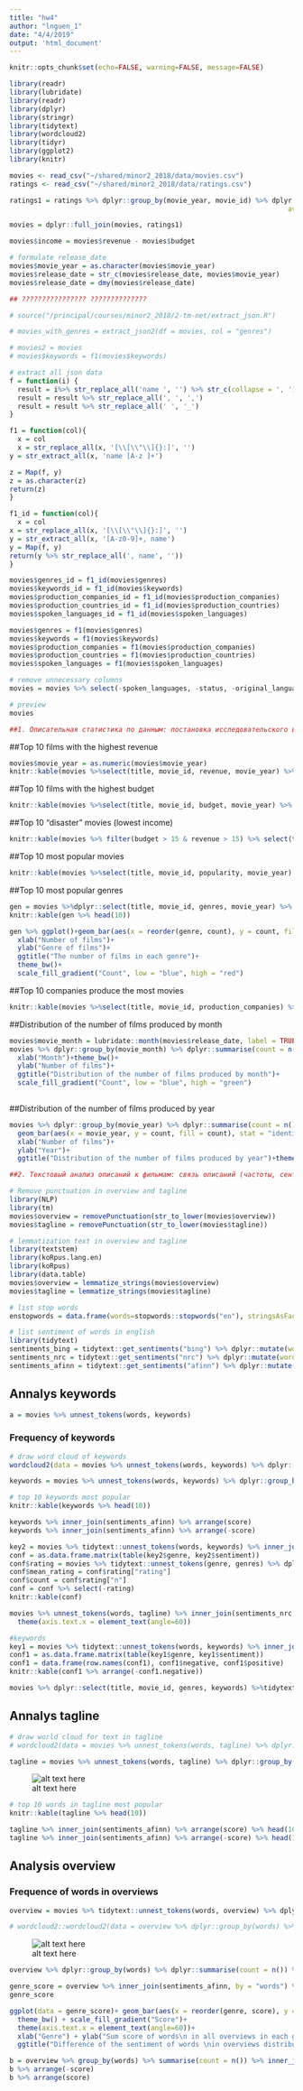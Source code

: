 ```yaml
---
title: "hw4"
author: "lnguen_1"
date: "4/4/2019"
output: 'html_document'
---
```


```r
knitr::opts_chunk$set(echo=FALSE, warning=FALSE, message=FALSE)
```


 
```r
library(readr)
library(lubridate)
library(readr)
library(dplyr)
library(stringr)
library(tidytext)
library(wordcloud2)
library(tidyr)
library(ggplot2)
library(knitr)
```

```r
movies <- read_csv("~/shared/minor2_2018/data/movies.csv")
ratings <- read_csv("~/shared/minor2_2018/data/ratings.csv")
```



```r
ratings1 = ratings %>% dplyr::group_by(movie_year, movie_id) %>% dplyr::summarise(count_rating = n(),
                                                                     average_rating = mean(rating))

movies = dplyr::full_join(movies, ratings1)
```
```r
movies$income = movies$revenue - movies$budget
```
```r
# formulate release_date
movies$movie_year = as.character(movies$movie_year)
movies$release_date = str_c(movies$release_date, movies$movie_year)
movies$release_date = dmy(movies$release_date)
```
```r
## ???????????????? ??????????????

# source("/principal/courses/minor2_2018/2-tm-net/extract_json.R")

# movies_with_genres = extract_json2(df = movies, col = "genres")

```
```r
# movies2 = movies
# movies$keywords = f1(movies$keywords)

```
```r
# extract all json data
f = function(i) {
  result = i%>% str_replace_all('name ', '') %>% str_c(collapse = ', ')
  result = result %>% str_replace_all(', ', ',')
  result = result %>% str_replace_all(' ', '_')
}

f1 = function(col){
  x = col
  x = str_replace_all(x, '[\\[\\"\\]{}:]', '')
y = str_extract_all(x, 'name [A-z ]+')

z = Map(f, y)
z = as.character(z)
return(z)
}

f1_id = function(col){
  x = col
x = str_replace_all(x, '[\\[\\"\\]{}:]', '')
y = str_extract_all(x, '[A-z0-9]+, name')
y = Map(f, y)
return(y %>% str_replace_all(', name', ''))
}
```



```r
movies$genres_id = f1_id(movies$genres)
movies$keywords_id = f1_id(movies$keywords)
movies$production_companies_id = f1_id(movies$production_companies)
movies$production_countries_id = f1_id(movies$production_countries)
movies$spoken_languages_id = f1_id(movies$spoken_languages)

movies$genres = f1(movies$genres)
movies$keywords = f1(movies$keywords)
movies$production_companies = f1(movies$production_companies)
movies$production_countries = f1(movies$production_countries)
movies$spoken_languages = f1(movies$spoken_languages)

```
```r
# remove unnecessary columns
movies = movies %>% select(-spoken_languages, -status, -original_language, -original_title, -homepage)
```
```r
# preview
movies
```






```r
##1. Описательная статистика по данным: постановка исследовательского вопроса (не менее 3), ответ на него с помощью графика и интерпретация результатов (3 балла)
```

##Top 10 films with the highest revenue
```r
movies$movie_year = as.numeric(movies$movie_year)
knitr::kable(movies %>%select(title, movie_id, revenue, movie_year) %>% arrange(-revenue) %>% head(10))
```



##Top 10 films with the highest budget
```r
knitr::kable(movies %>%select(title, movie_id, budget, movie_year) %>% arrange(-budget) %>% head(10))
```


##Top 10 "disaster" movies (lowest income)
```r
knitr::kable(movies %>% filter(budget > 15 & revenue > 15) %>% select(title, movie_id, income, movie_year) %>% arrange(income) %>% head(10))
```




##Top 10 most popular movies
```r
knitr::kable(movies %>%select(title, movie_id, popularity, movie_year) %>% arrange(-popularity) %>% head(10))
```


##Top 10 most popular genres
```r
gen = movies %>%dplyr::select(title, movie_id, genres, movie_year) %>% tidytext::unnest_tokens(genre, genres) %>% dplyr::group_by(genre) %>% dplyr::summarise(count = n()) %>% dplyr::arrange(-count)
knitr::kable(gen %>% head(10))
```

```r
gen %>% ggplot()+geom_bar(aes(x = reorder(genre, count), y = count, fill = count), stat = "identity")+coord_flip()+
  xlab("Number of films")+
  ylab("Genre of films")+
  ggtitle("The number of films in each genre")+
  theme_bw()+
  scale_fill_gradient("Count", low = "blue", high = "red")

```



##Top 10 companies produce the most movies
```r
knitr::kable(movies %>%select(title, movie_id, production_companies) %>% filter(production_companies != "character(0)") %>% tidytext::unnest_tokens(company, production_companies) %>% dplyr::group_by(company) %>% dplyr::summarise(count = n()) %>% dplyr::arrange(-count) %>% head(10))
```



##Distribution of the number of films produced by month
```r
movies$movie_month = lubridate::month(movies$release_date, label = TRUE)
movies %>% dplyr::group_by(movie_month) %>% dplyr::summarise(count = n()) %>% ggplot()+geom_bar(aes(x = movie_month, y = count, fill = count), stat = "identity")+
  xlab("Month")+theme_bw()+
  ylab("Number of films")+
  ggtitle("Distribution of the number of films produced by month")+
  scale_fill_gradient("Count", low = "blue", high = "green")
  

```



##Distribution of the number of films produced by year
```r
movies %>% dplyr::group_by(movie_year) %>% dplyr::summarise(count = n()) %>% ggplot()+
  geom_bar(aes(x = movie_year, y = count, fill = count), stat = "identity")+coord_flip()+
  xlab("Number of films")+
  ylab("Year")+
  ggtitle("Distribution of the number of films produced by year")+theme_bw()


```

```r
##2. Текстовый анализ описаний к фильмам: связь описаний (частоты, сентимент, темы и т.д.) и какой-либо характеристики фильма (жанр, бюджет и т.д.) -- не менее 2 вопросов (5 баллов)
```

 


```r
# Remove punctuation in overview and tagline
library(NLP)
library(tm)
movies$overview = removePunctuation(str_to_lower(movies$overview))
movies$tagline = removePunctuation(str_to_lower(movies$tagline))
```
```r
# lemmatization text in overview and tagline
library(textstem)
library(koRpus.lang.en)
library(koRpus)
library(data.table)
movies$overview = lemmatize_strings(movies$overview)
movies$tagline = lemmatize_strings(movies$tagline)

```
```r
# list stop words
enstopwords = data.frame(words=stopwords::stopwords("en"), stringsAsFactors=FALSE) 
```


```r
# list sentiment of words in english
library(tidytext)
sentiments_bing = tidytext::get_sentiments("bing") %>% dplyr::mutate(words = word) %>% dplyr::select(words, sentiment)
sentiments_nrc = tidytext::get_sentiments("nrc") %>% dplyr::mutate(words = word) %>% dplyr::select(words, sentiment)
sentiments_afinn = tidytext::get_sentiments("afinn") %>% dplyr::mutate(words = word) %>% dplyr::select(words, score)

```

## Annalys keywords

```r
a = movies %>% unnest_tokens(words, keywords)
```

### Frequency of keywords
```r
# draw word cloud of keywords
wordcloud2(data = movies %>% unnest_tokens(words, keywords) %>% dplyr::group_by(words) %>% dplyr::summarise(count = n()) %>% dplyr::arrange(-count)%>% anti_join(enstopwords, by = "words")) 

keywords = movies %>% unnest_tokens(words, keywords) %>% dplyr::group_by(words) %>% dplyr::summarise(count = n(), rating_key = mean(average_rating)) %>% dplyr::arrange(-count)%>% anti_join(enstopwords, by = "words")
```

```r
# top 10 keywords most popular
knitr::kable(keywords %>% head(10))

```

```r
keywords %>% inner_join(sentiments_afinn) %>% arrange(score)
keywords %>% inner_join(sentiments_afinn) %>% arrange(-score)

```








```r
key2 = movies %>% tidytext::unnest_tokens(words, keywords) %>% inner_join(sentiments_nrc, by="words") %>% tidytext::unnest_tokens(genre, genres)
conf = as.data.frame.matrix(table(key2$genre, key2$sentiment))
conf$rating = movies %>% tidytext::unnest_tokens(genre, genres) %>% dplyr::group_by(genre) %>% dplyr::summarise(rating = mean(average_rating), n = n())
conf$mean_rating = conf$rating["rating"]
conf$count = conf$rating["n"]
conf = conf %>% select(-rating)
knitr::kable(conf)
```

```r
movies %>% unnest_tokens(words, tagline) %>% inner_join(sentiments_nrc, by = "words") %>% unnest_tokens(genre, genres) %>% group_by(genre, sentiment)%>%summarise(count = n()) %>%  ggplot()+geom_histogram(aes(x = genre,y = count, fill = sentiment), stat = "identity")+
  theme(axis.text.x = element_text(angle=60))
```



```r
#keywords
key1 = movies %>% tidytext::unnest_tokens(words, keywords) %>% inner_join(sentiments_bing, by="words") %>% tidytext::unnest_tokens(genre, genres)
conf1 = as.data.frame.matrix(table(key1$genre, key1$sentiment))
conf1 = data.frame(row.names(conf1), conf1$negative, conf1$positive)
knitr::kable(conf1 %>% arrange(-conf1.negative))
```






```r
movies %>% dplyr::select(title, movie_id, genres, keywords) %>%tidytext::unnest_tokens(words, keywords) %>% dplyr::inner_join(sentiments_afinn, by = "words") %>% unnest_tokens(genre, genres) %>% dplyr::group_by(genre) %>% dplyr::summarise(count = n(), score = sum(score)) %>% arrange(score)
```





## Annalys tagline


```r
# draw world cloud for text in tagline
# wordcloud2(data = movies %>% unnest_tokens(words, tagline) %>% dplyr::group_by(words) %>% dplyr::summarise(count = n()) %>% arrange(-count) %>% anti_join(enstopwords, by = "words") %>% na.omit())

tagline = movies %>% unnest_tokens(words, tagline) %>% dplyr::group_by(words) %>% dplyr::summarise(count = n(), rating = mean(average_rating)) %>% dplyr::arrange(-rating) %>% anti_join(enstopwords, by = "words") %>% na.omit()
```
![alt text here](overview.JPG)

```r
# top 10 words in tagline most popular
knitr::kable(tagline %>% head(10))
```

```r
tagline %>% inner_join(sentiments_afinn) %>% arrange(score) %>% head(10)
tagline %>% inner_join(sentiments_afinn) %>% arrange(-score) %>% head(10)

```



## Analysis overview

### Frequence of words in overviews

```r
overview = movies %>% tidytext::unnest_tokens(words, overview) %>% dplyr::anti_join(enstopwords)

# wordcloud2::wordcloud2(data = overview %>% dplyr::group_by(words) %>% dplyr::summarise(count = n()) %>% filter(count>10))
```
![alt text here](overview.JPG)


```r
overview %>% dplyr::group_by(words) %>% dplyr::summarise(count = n()) %>% arrange(-count)

```





```r
genre_score = overview %>% inner_join(sentiments_afinn, by = "words") %>% unnest_tokens(genre, genres) %>% dplyr::group_by(genre) %>% dplyr::summarise(score = sum(score)) %>% arrange(-score)
genre_score

ggplot(data = genre_score)+ geom_bar(aes(x = reorder(genre, score), y = score, fill = abs(score)), stat = "identity")+
  theme_bw() + scale_fill_gradient("Score")+
  theme(axis.text.x = element_text(angle=60))+
  xlab("Genre") + ylab("Sum score of words\n in all overviews in each genre")+
  ggtitle("Difference of the sentiment of words \nin overviews distribution used in each movie genre")
```



```r
b = overview %>% group_by(words) %>% summarise(count = n()) %>% inner_join(sentiments_afinn, by ="words")
b %>% arrange(-score)
b %>% arrange(score)

```



